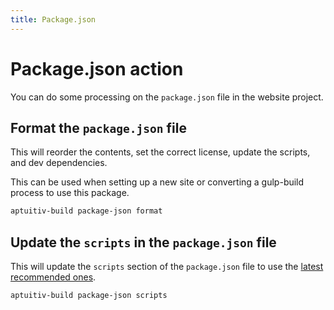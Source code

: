 ```yaml
---
title: Package.json
---
```


# Package.json action

You can do some processing on the `package.json` file in the website project.

## Format the `package.json` file

This will reorder the contents, set the correct license, update the scripts, and dev dependencies.

This can be used when setting up a new site or converting a gulp-build process to use this package.

```bash
aptuitiv-build package-json format
```

## Update the `scripts` in the `package.json` file

This will update the `scripts` section of the `package.json` file to use the [latest recommended ones](/configuration/package-json-scripts).

```bash
aptuitiv-build package-json scripts
```
